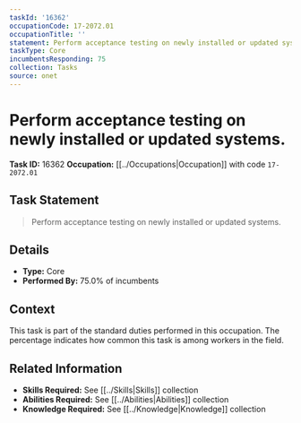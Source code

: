 ```yaml
---
taskId: '16362'
occupationCode: 17-2072.01
occupationTitle: ''
statement: Perform acceptance testing on newly installed or updated systems.
taskType: Core
incumbentsResponding: 75
collection: Tasks
source: onet
---
```

# Perform acceptance testing on newly installed or updated systems.

**Task ID:** 16362
**Occupation:** [[../Occupations|Occupation]] with code `17-2072.01`

## Task Statement

> Perform acceptance testing on newly installed or updated systems.

## Details

- **Type:** Core
- **Performed By:** 75.0% of incumbents

## Context

This task is part of the standard duties performed in this occupation. The percentage indicates how common this task is among workers in the field.

## Related Information

- **Skills Required:** See [[../Skills|Skills]] collection
- **Abilities Required:** See [[../Abilities|Abilities]] collection
- **Knowledge Required:** See [[../Knowledge|Knowledge]] collection
